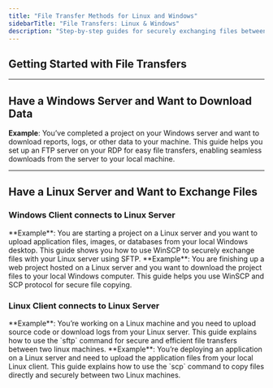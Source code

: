 ```yaml
---
title: "File Transfer Methods for Linux and Windows"
sidebarTitle: "File Transfers: Linux & Windows"
description: "Step-by-step guides for securely exchanging files between Linux and Windows using SFTP, SCP, or downloading files from your Windows Server using FTP. Perfect for starting projects, downloading data, or managing server files efficiently."
---
```


## Getting Started with File Transfers

***

## Have a Windows Server and Want to Download Data

<Card title="FTP Server on Windows. Download Data from Windows Server" icon="windows" color="orange" horizontal={true} href="./setup-ftp-windows-server">


  **Example**: You’ve completed a project on your Windows server and want to download reports, logs, or other data to your machine. This guide helps you set up an FTP server on your RDP for easy file transfers, enabling seamless downloads from the server to your local machine.
</Card>

***

## Have a Linux Server and Want to Exchange Files

### Windows Client connects to Linux Server

<Card title="SFTP on Windows. Windows Connects to a Linux Server" icon="windows" color="orange" horizontal="yes" href="./transfer-files-sftp-windows">
  **Example**: You are starting a project on a Linux server and you want to upload application files, images, or databases from your local Windows desktop. This guide shows you how to use WinSCP to securely exchange files with your Linux server using SFTP.
</Card>

<Card title="SCP on Windows. Windows Connects to a Linux Server" icon="windows" color="orange" horizontal="yes" href="./copy-files-scp-windows">
  **Example**: You are finishing up a web project hosted on a Linux server and you want to download the project files to your local Windows computer. This guide helps you use WinSCP and SCP protocol for secure file copying.
</Card>

### Linux Client connects to Linux Server

<Card title="SFTP on Linux. Linux Connects to a Linux Server" icon="linux" color="orange" horizontal="yes" href="./transfer-files-sftp-linux">
  **Example**: You’re working on a Linux machine and you need to upload source code or download logs from your Linux server. This guide explains how to use the `sftp` command for secure and efficient file transfers between two linux machines.
</Card>

<Card title="SCP on Linux. Linux Connects to a Linux Server" icon="linux" color="orange" horizontal="yes" href="./copy-files-scp-linux">
  **Example**: You’re deploying an application on a Linux server and need to upload the application files from your local Linux client. This guide explains how to use the `scp` command to copy files directly and securely between two Linux machines.
</Card>